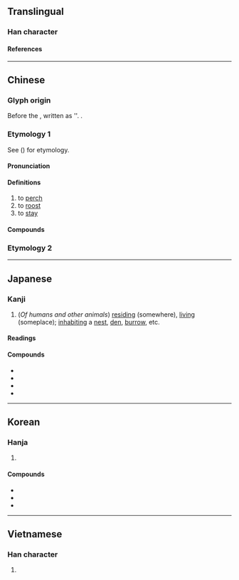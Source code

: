 {{also|栖}}
{{character info}}
==Translingual==

===Han character===
{{Han char|rn=75|rad=木|as=08|sn=12|four=45944|canj=DJLV|ids=⿰木妻}}

====References====
{{Han ref|kx=0534.170|dkj=14980|dj=0922.130|hdz=21229.060|uh=68F2}}

----

==Chinese==
{{zh-forms|s=栖}}

===Glyph origin===
{{Han etym}}
Before the {{w|Warring States Period}}, written as '{{zh-l|*西}}'. {{Han compound|木|妻|t1=tree|ls=psc|c1=s|c2=p}}.

===Etymology 1===
See {{och-l|西|tr=*s-nˤər}} ({{zh-ref|Baxter & Sagart, 2014}}) for etymology.

====Pronunciation====
{{zh-pron
|m=qī
|c=cai1
|mn=chhe/qz:soe
|mn_note=chhe - literary; soe - vernacular
|mc=y
|oc=y
|ma=
|cat=v
}}

====Definitions====
{{zh-hanzi}}

# to [[perch]]
# to [[roost]]
# to [[stay]]

====Compounds====
{{zh-der|偏棲|兩棲演員|兩棲|兩棲作戰|一枝棲|底棲生物|共棲|兩棲部隊|幽棲巖谷|山棲谷飲|依棲|孤棲|棲流所|棲梧食竹|梧棲|棲遲|棲所|棲霞|棲息地|棲息|盥耳山棲|棲託|枝棲|棲遁|棲屑|棲身|棲遑|棲止|棲宿|雙棲雙宿|羈棲|越鳥南棲|風餐水棲}}

===Etymology 2===
{{zh-see|栖||used in {{zh-l|*栖栖}}}}

----

==Japanese==

===Kanji===
{{ja-kanji|rs=木08}}

# (''Of humans and other animals'') [[residing]] (somewhere), [[living]] (someplace); [[inhabiting]] a [[nest]], [[den]], [[burrow]], etc.

====Readings====
{{ja-readings
|goon=さい
|kanon=せい
|kun=す-む
}}

====Compounds====
{{der-top|Compounds}}
* {{ja-r|水%棲|すい%せい|aquatic animals; aquatic life}}
* {{ja-r|同%棲|どう%せい|[[cohabitation]]}}
* {{ja-r|陸%棲|りく%せい|land animals; terrestrial life}}
* {{ja-r|両%棲%類|りょう%せい%るい|[[amphibians]]}}
{{der-bottom}}

----

==Korean==

===Hanja===
{{ko-hanja|[[깃]][[들이다|들일]]|서}}

# {{hanja form of|서|[[roost]]}}

====Compounds====
* {{ko-l|서식|[[habitation]]|棲息}}
* {{ko-l|서식지|{{q|ecology}} [[habitat]]|棲息地}}
* {{ko-l|양서류|[[amphibian]]s, [[amphibia]]|兩棲類}}

----

==Vietnamese==

===Han character===
{{vi-readings|rs=木08|reading=thê}}

# {{rfdef|vi|sort=木08}}